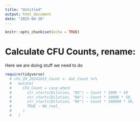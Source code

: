 ```yaml
---
title: "Untitled"
output: html_document
date: "2025-04-30"
---
```


```r
knitr::opts_chunk$set(echo = TRUE)
```

# Calculate CFU Counts, rename:
  
Here we are doing stuff we need to do

```r
require(tidyverse)
  # cFu_ZH_20241015_Count <- dat_Count %>%
  #   mutate(
  #     CFU_Count = case_when(
  #       str_starts(Dilution, "N3") ~ Count * 1000 * 50
  #       str_starts(Dilution, "N4") ~ Count * 10000 * 50,
  #       str_starts(Dilution, "N5") ~ Count * 100000 * 50,
  #       TRUE ~ NA_real_
  #     )
  #   )

```
